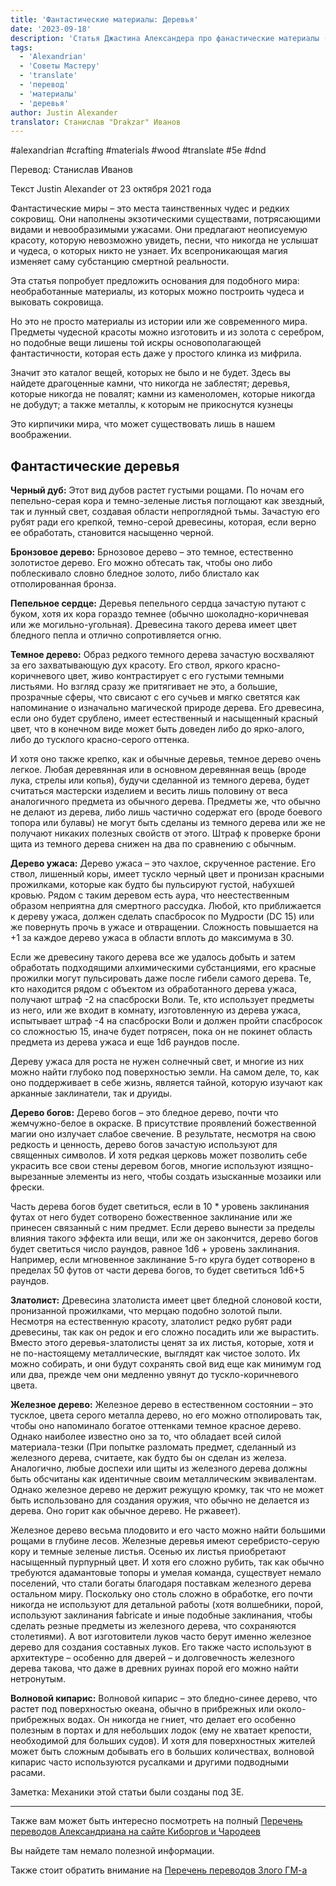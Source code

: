 ```yaml
---
title: 'Фантастические материалы: Деревья'
date: '2023-09-18'
description: 'Статья Джастина Александера про фанастические материалы (деревья) в НРИ #alexandrian  #crafting #materials #wood #translate #5e #dnd'
tags:
  - 'Alexandrian'
  - 'Советы Мастеру'
  - 'translate'
  - 'перевод'
  - 'материалы'
  - 'деревья'
author: Justin Alexander
translator: Станислав "Drakzar" Иванов
---
```


#alexandrian #crafting #materials #wood #translate #5e #dnd

Перевод: Станислав Иванов

Текст Justin Alexander от 23 октября 2021 года

Фантастические миры – это места таинственных чудес и редких сокровищ. Они наполнены экзотическими существами, потрясающими видами и невообразимыми ужасами. Они предлагают неописуемую красоту, которую невозможно увидеть, песни, что никогда не услышат и чудеса, о которых никто не узнает. Их всепроникающая магия изменяет саму субстанцию смертной реальности.

Эта статья попробует предложить основания для подобного мира: необработанные материалы, из которых можно построить чудеса и выковать сокровища.

Но это не просто материалы из истории или же современного мира. Предметы чудесной красоты можно изготовить и из золота с серебром, но подобные вещи лишены той искры основополагающей фантастичности, которая есть даже у простого клинка из мифрила.

Значит это каталог вещей, которых не было и не будет. Здесь вы найдете драгоценные камни, что никогда не заблестят; деревья, которые никогда не повалят; камни из каменоломен, которые никогда не добудут; а также металлы, к которым не прикоснутся кузнецы

Это кирпичики мира, что может существовать лишь в нашем воображении.

## Фантастические деревья

**Черный дуб:** Этот вид дубов растет густыми рощами. По ночам его пепельно-серая кора и темно-зеленые листья поглощают как звездный, так и лунный свет, создавая области непроглядной тьмы. Зачастую его рубят ради его крепкой, темно-серой древесины, которая, если верно ее обработать, становится насыщенно черной.

**Бронзовое дерево:** Брнозовое дерево – это темное, естественно золотистое дерево. Его можно обтесать так, чтобы оно либо поблескивало словно бледное золото, либо блистало как отполированная бронза.

**Пепельное сердце:** Деревья пепельного сердца зачастую путают с буком, хотя их кора гораздо темнее (обычно шоколадно-коричневая или же могильно-угольная). Древесина такого дерева имеет цвет бледного пепла и отлично сопротивляется огню.

**Темное дерево:** Образ редкого темного дерева зачастую восхваляют за его захватывающую дух красоту. Его ствол, яркого красно-коричневого цвет, живо контрастирует с его густыми темными листьями. Но взгляд сразу же притягивает не это, а большие, прозрачные сферы, что свисают с его сучьев и мягко светятся как напоминание о изначально магической природе дерева. Его древесина, если оно будет срублено, имеет естественный и насыщенный красный цвет, что в конечном виде может быть доведен либо до ярко-алого, либо до тусклого красно-серого оттенка.

И хотя оно также крепко, как и обычные деревья, темное дерево очень легкое. Любая деревянная или в основном деревянная вещь (вроде лука, стрелы или копья), будучи сделанной из темного дерева, будет считаться мастерски изделием и весить лишь половину от веса аналогичного предмета из обычного дерева. Предметы же, что обычно не делают из дерева, либо лишь частично содержат его (вроде боевого топора или булавы) не могут быть сделаны из темного дерева или же не получают никаких полезных свойств от этого. Штраф к проверке брони щита из темного дерева снижен на два по сравнению с обычным.

**Дерево ужаса:** Дерево ужаса – это чахлое, скрученное растение. Его ствол, лишенный коры, имеет тускло черный цвет и пронизан красными прожилками, которые как будто бы пульсируют густой, набухшей кровью. Рядом с таким деревом есть аура, что неестественным образом неприятна для смертного рассудка. Любой, кто приближается к дереву ужаса, должен сделать спасбросок по Мудрости (DC 15) или же повернуть прочь в ужасе и отвращении. Сложность повышается на +1 за каждое дерево ужаса в области вплоть до максимума в 30.

Если же древесину такого дерева все же удалось добыть и затем обработать подходящими алхимическими субстанциями, его красные прожилки могут пульсировать даже после гибели самого дерева. Те, кто находится рядом с объектом из обработанного дерева ужаса, получают штраф -2 на спасброски Воли. Те, кто использует предметы из него, или же входит в комнату, изготовленную из дерева ужаса, испытывает штраф -4 на спасброски Воли и должен пройти спасбросок со сложностью 15, иначе будет потрясен, пока он не покинет область предмета из дерева ужаса и еще 1d6 раундов после.

Дереву ужаса для роста не нужен солнечный свет, и многие из них можно найти глубоко под поверхностью земли. На самом деле, то, как оно поддерживает в себе жизнь, является тайной, которую изучают как арканные заклинатели, так и друиды.

**Дерево богов:** Дерево богов – это бледное дерево, почти что жемчужно-белое в окраске. В присутствие проявлений божественной магии оно излучает слабое свечение. В результате, несмотря на свою редкость и ценность, дерево богов зачастую используют для священных символов. И хотя редкая церковь может позволить себе украсить все свои стены деревом богов, многие используют изящно-вырезанные элементы из него, чтобы создать изысканные мозаики или фрески.

Часть дерева богов будет светиться, если в 10 \* уровень заклинания футах от него будет сотворено божественное заклинание или же принесен связанный с ним предмет. Если дерево вынести за пределы влияния такого эффекта или вещи, или же он закончится, дерево богов будет светиться число раундов, равное 1d6 + уровень заклинания. Например, если мгновенное заклинание 5-го круга будет сотворено в пределах 50 футов от части дерева богов, то будет светиться 1d6+5 раундов.

**Златолист:** Древесина златолиста имеет цвет бледной слоновой кости, пронизанной прожилками, что мерцаю подобно золотой пыли. Несмотря на естественную красоту, златолист редко рубят ради древесины, так как он редок и его сложно посадить или же вырастить. Вместо этого деревья-златолисты ценят за их листья, которые, хотя и не по-настоящему металлические, выглядят как чистое золото. Их можно собирать, и они будут сохранять свой вид еще как минимум год или два, прежде чем они медленно увянут до тускло-коричневого цвета.

**Железное дерево:** Железное дерево в естественном состоянии – это тусклое, цвета серого металла дерево, но его можно отполировать так, чтобы оно напоминало богатое оттенками темное красное дерево. Однако наиболее известно оно за то, что обладает всей силой материала-тезки (При попытке разломать предмет, сделанный из железного дерева, считаете, как будто бы он сделан из железа. Аналогично, любые доспехи или щиты из железного дерева должны быть обсчитаны как идентичные своим металлическим эквивалентам. Однако железное дерево не держит режущую кромку, так что не может быть использовано для создания оружия, что обычно не делается из дерева. Оно горит как обычное дерево. Не ржавеет).

Железное дерево весьма плодовито и его часто можно найти большими рощами в глубине лесов. Железные деревья имеют серебристо-серую кору и темные зеленые листья. Осенью их листья приобретают насыщенный пурпурный цвет. И хотя его сложно рубить, так как обычно требуются адамантовые топоры и умелая команда, существует немало поселений, что стали богаты благодаря поставкам железного дерева остальном миру. Поскольку оно столь сложно в обработке, его почти никогда не используют для детальной работы (хотя волшебники, порой, используют заклинания fabricate и иные подобные заклинания, чтобы сделать резные предметы из железного дерева, что сохраняются столетиями). А вот изготовители луков часто берут именно железное дерево для создания составных луков. Его также часто используют в архитектуре – особенно для дверей – и долговечность железного дерева такова, что даже в древних руинах порой его можно найти нетронутым.

**Волновой кипарис:** Волновой кипарис – это бледно-синее дерево, что растет под поверхностью океана, обычно в прибрежных или около-прибрежных водах. Он никогда не гниет, что делает его особенно полезным в портах и для небольших лодок (ему не хватает крепости, необходимой для больших судов). И хотя для поверхностных жителей может быть сложным добывать его в больших количествах, волновой кипарис часто используются русалками и другими подводными расами.

Заметка: Механики этой статьи были созданы под 3E.

---

Также вам может быть интересно посмотреть на полный
[Перечень переводов Александриана на сайте Киборгов и Чародеев](/posts/translations/alexandrian-index)

Вы найдете там немало полезной информации.

Также стоит обратить внимание на [Перечень переводов Злого ГМ-а](/posts/translations/angrygm-index)
